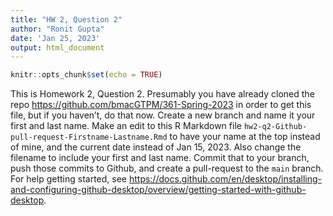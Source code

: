 ```yaml
---
title: "HW 2, Question 2"
author: "Ronit Gupta"
date: 'Jan 25, 2023'
output: html_document
---
```


```r
knitr::opts_chunk$set(echo = TRUE)
```

This is Homework 2, Question 2. Presumably you have already cloned the repo <https://github.com/bmacGTPM/361-Spring-2023> in order to get this file, but if you haven't, do that now. Create a new branch and name it your first and last name. Make an edit to this R Markdown file `hw2-q2-Github-pull-request-Firstname-Lastname.Rmd` to have your name at the top instead of mine, and the current date instead of Jan 15, 2023. Also change the filename to include your first and last name. Commit that to your branch, push those commits to Github, and create a pull-request to the `main` branch. For help getting started, see <https://docs.github.com/en/desktop/installing-and-configuring-github-desktop/overview/getting-started-with-github-desktop>.